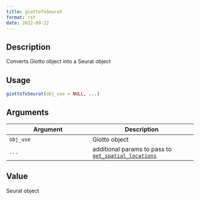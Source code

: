 ```yaml
--- 
title: giottoToSeurat 
format: rst 
date: 2022-09-22 
--- 
```


## Description

Converts Giotto object into a Seurat object


## Usage

```r
giottoToSeurat(obj_use = NULL, ...)
```


## Arguments

Argument      |Description
------------- |----------------
`obj_use`     |     Giotto object
`...`     |     additional params to pass to [`get_spatial_locations`](#getspatiallocations)


## Value

Seurat object


